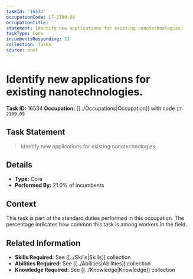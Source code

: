 ```yaml
---
taskId: '16534'
occupationCode: 17-2199.09
occupationTitle: ''
statement: Identify new applications for existing nanotechnologies.
taskType: Core
incumbentsResponding: 21
collection: Tasks
source: onet
---
```

# Identify new applications for existing nanotechnologies.

**Task ID:** 16534
**Occupation:** [[../Occupations|Occupation]] with code `17-2199.09`

## Task Statement

> Identify new applications for existing nanotechnologies.

## Details

- **Type:** Core
- **Performed By:** 21.0% of incumbents

## Context

This task is part of the standard duties performed in this occupation. The percentage indicates how common this task is among workers in the field.

## Related Information

- **Skills Required:** See [[../Skills|Skills]] collection
- **Abilities Required:** See [[../Abilities|Abilities]] collection
- **Knowledge Required:** See [[../Knowledge|Knowledge]] collection

